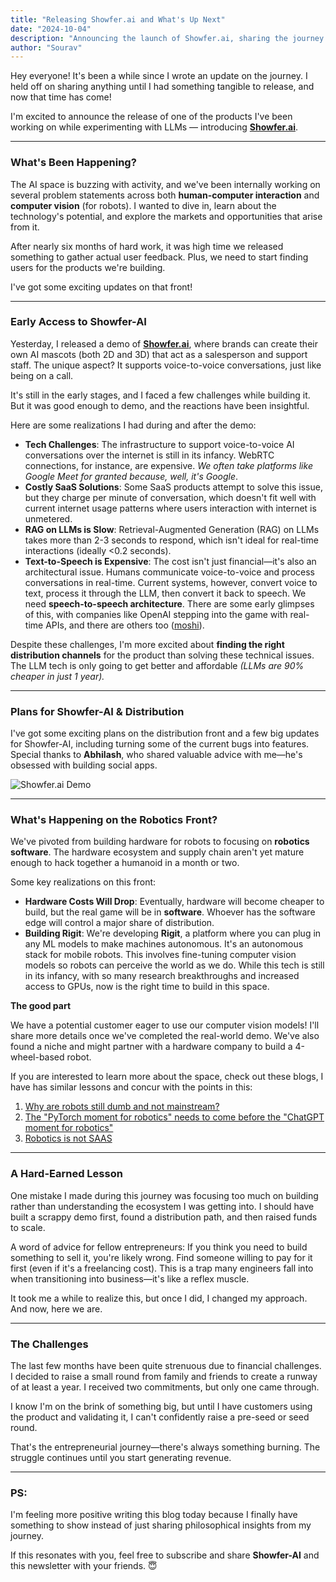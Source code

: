 ```yaml
---
title: "Releasing Showfer.ai and What's Up Next"
date: "2024-10-04"
description: "Announcing the launch of Showfer.ai, sharing the journey of its development, and discussing future plans for robotics and AI projects."
author: "Sourav"
---
```


Hey everyone! It's been a while since I wrote an update on the journey. I held off on sharing anything until I had something tangible to release, and now that time has come!

I'm excited to announce the release of one of the products I've been working on while experimenting with LLMs — introducing **[Showfer.ai](https://showfer.ai)**.

---

### What's Been Happening?

The AI space is buzzing with activity, and we've been internally working on several problem statements across both **human-computer interaction** and **computer vision** (for robots).
I wanted to dive in, learn about the technology's potential, and explore the markets and opportunities that arise from it.

After nearly six months of hard work, it was high time we released something to gather actual user feedback. Plus, we need to start finding users for the products we're building.

I've got some exciting updates on that front!

---

### Early Access to Showfer-AI

Yesterday, I released a demo of **[Showfer.ai](https://showfer.ai)**, where brands can create their own AI mascots (both 2D and 3D) that act as a salesperson and support staff.
The unique aspect? It supports voice-to-voice conversations, just like being on a call.

It's still in the early stages, and I faced a few challenges while building it. But it was good enough to demo, and the reactions have been insightful.

Here are some realizations I had during and after the demo:

- **Tech Challenges**: The infrastructure to support voice-to-voice AI conversations over the internet is still in its infancy. WebRTC connections, for instance, are expensive. _We often take platforms like Google Meet for granted because, well, it's Google_.
- **Costly SaaS Solutions**: Some SaaS products attempt to solve this issue, but they charge per minute of conversation, which doesn't fit well with current internet usage patterns where users interaction with internet is unmetered.
- **RAG on LLMs is Slow**: Retrieval-Augmented Generation (RAG) on LLMs takes more than 2-3 seconds to respond, which isn't ideal for real-time interactions (ideally &lt;0.2 seconds).
- **Text-to-Speech is Expensive**: The cost isn't just financial—it's also an architectural issue. Humans communicate voice-to-voice and process conversations in real-time. Current systems, however, convert voice to text, process it through the LLM, then convert it back to speech. We need **speech-to-speech architecture**. There are some early glimpses of this, with companies like OpenAI stepping into the game with real-time APIs, and there are others too ([moshi](https://github.com/kyutai-labs/moshi)).

Despite these challenges, I'm more excited about **finding the right distribution channels** for the product than solving these technical issues. The LLM tech is only going to get better and affordable _(LLMs are 90% cheaper in just 1 year)._

---

### Plans for Showfer-AI & Distribution

I've got some exciting plans on the distribution front and a few big updates for Showfer-AI, including turning some of the current bugs into features.
Special thanks to **Abhilash**, who shared valuable advice with me—he's obsessed with building social apps.

![Showfer.ai Demo](https://substack-post-media.s3.amazonaws.com/public/images/c68c81de-b7ee-4466-b560-93e742aed26a_1284x952.jpeg)

---

### What's Happening on the Robotics Front?

We've pivoted from building hardware for robots to focusing on **robotics software**. The hardware ecosystem and supply chain aren't yet mature enough to hack together a humanoid in a month or two.

Some key realizations on this front:

- **Hardware Costs Will Drop**: Eventually, hardware will become cheaper to build, but the real game will be in **software**. Whoever has the software edge will control a major share of distribution.
- **Building Rigit**: We're developing **Rigit**, a platform where you can plug in any ML models to make machines autonomous. It's an autonomous stack for mobile robots. This involves fine-tuning computer vision models so robots can perceive the world as we do. While this tech is still in its infancy, with so many research breakthroughs and increased access to GPUs, now is the right time to build in this space.

**The good part**

We have a potential customer eager to use our computer vision models!
I'll share more details once we've completed the real-world demo. We've also found a niche and might partner with a hardware company to build a 4-wheel-based robot.

If you are interested to learn more about the space, check out these blogs, I have has similar lessons and concur with the points in this:

1. [Why are robots still dumb and not mainstream?](https://x.com/naik_em/status/1828343043625566497?s=46)
2. [The "PyTorch moment for robotics" needs to come before the "ChatGPT moment for robotics"](https://www.scaledfoundations.ai/post/lessons-from-airsim)
3. [Robotics is not SAAS](https://www.robotandchisel.com/2024/10/01/robotics-startups/)

---

### A Hard-Earned Lesson

One mistake I made during this journey was focusing too much on building rather than understanding the ecosystem I was getting into. I should have built a scrappy demo first, found a distribution path, and then raised funds to scale.

A word of advice for fellow entrepreneurs: If you think you need to build something to sell it, you're likely wrong. Find someone willing to pay for it first (even if it's a freelancing cost). This is a trap many engineers fall into when transitioning into business—it's like a reflex muscle.

It took me a while to realize this, but once I did, I changed my approach. And now, here we are.

---

### The Challenges

The last few months have been quite strenuous due to financial challenges.
I decided to raise a small round from family and friends to create a runway of at least a year.
I received two commitments, but only one came through.

I know I'm on the brink of something big, but until I have customers using the product and validating it, I can't confidently raise a pre-seed or seed round.

That's the entrepreneurial journey—there's always something burning. The struggle continues until you start generating revenue.

---

### PS:

I'm feeling more positive writing this blog today because I finally have something to show instead of just sharing philosophical insights from my journey.

If this resonates with you, feel free to subscribe and share **Showfer-AI** and this newsletter with your friends. 😇
